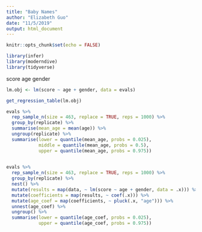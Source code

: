 ```yaml
---
title: "Baby Names"
author: "Elizabeth Guo"
date: "11/5/2019"
output: html_document
---
```


```r
knitr::opts_chunk$set(echo = FALSE)

library(infer)
library(moderndive)
library(tidyverse)
```


score age gender

```r
lm.obj <- lm(score ~ age + gender, data = evals)

get_regression_table(lm.obj)
```
```r
evals %>% 
  rep_sample_n(size = 463, replace = TRUE, reps = 1000) %>% 
  group_by(replicate) %>% 
  summarise(mean_age = mean(age)) %>% 
  ungroup(replicate) %>% 
  summarise(lower = quantile(mean_age, probs = 0.025),
            middle = quantile(mean_age, probs = 0.5),
            upper = quantile(mean_age, probs = 0.975))
  
```
```r
evals %>% 
  rep_sample_n(size = 463, replace = TRUE, reps = 1000) %>% 
  group_by(replicate) %>% 
  nest() %>% 
  mutate(results = map(data, ~ lm(score ~ age + gender, data = .x))) %>% 
  mutate(coefficients = map(results, ~ coef(.x))) %>% 
  mutate(age_coef = map(coefficients, ~ pluck(.x, "age"))) %>% 
  unnest(age_coef) %>% 
  ungroup() %>% 
  summarise(lower = quantile(age_coef, probs = 0.025),
            upper = quantile(age_coef, probs = 0.975))
```

